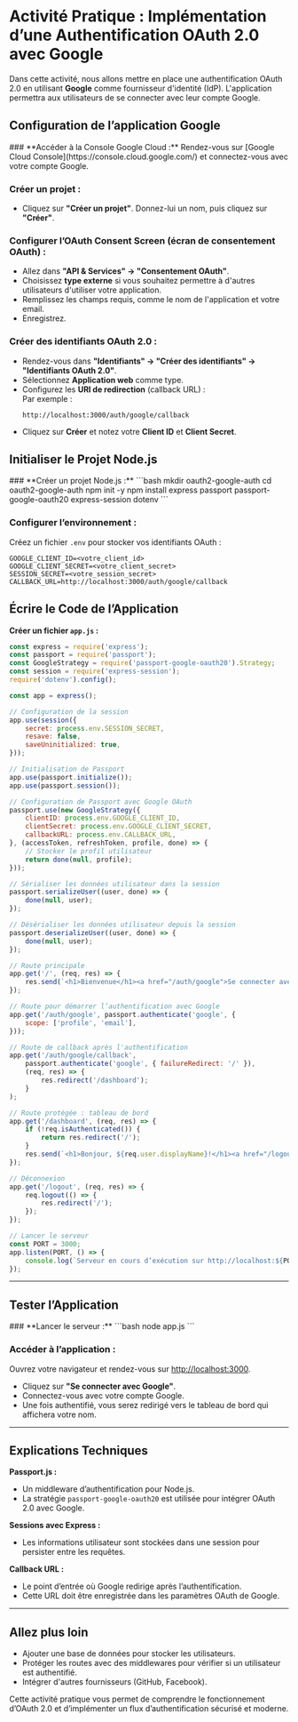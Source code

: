 
# **Activité Pratique : Implémentation d’une Authentification OAuth 2.0 avec Google**

Dans cette activité, nous allons mettre en place une authentification OAuth 2.0 en utilisant **Google** comme fournisseur d'identité (IdP). L'application permettra aux utilisateurs de se connecter avec leur compte Google.  

<Steps>

## **Configuration de l’application Google**
<Steps>
### **Accéder à la Console Google Cloud :**  
   Rendez-vous sur [Google Cloud Console](https://console.cloud.google.com/) et connectez-vous avec votre compte Google.

### **Créer un projet :**  
   - Cliquez sur **"Créer un projet"**. Donnez-lui un nom, puis cliquez sur **"Créer"**.

### **Configurer l’OAuth Consent Screen (écran de consentement OAuth) :**  
   - Allez dans **"API & Services" → "Consentement OAuth"**.  
   - Choisissez **type externe** si vous souhaitez permettre à d'autres utilisateurs d'utiliser votre application.  
   - Remplissez les champs requis, comme le nom de l'application et votre email.  
   - Enregistrez.

### **Créer des identifiants OAuth 2.0 :**  
   - Rendez-vous dans **"Identifiants" → "Créer des identifiants" → "Identifiants OAuth 2.0"**.  
   - Sélectionnez **Application web** comme type.  
   - Configurez les **URI de redirection** (callback URL) :  
     Par exemple :  
     ```
     http://localhost:3000/auth/google/callback
     ```
   - Cliquez sur **Créer** et notez votre **Client ID** et **Client Secret**.
</Steps>

## **Initialiser le Projet Node.js**
<Steps>
### **Créer un projet Node.js :**  
   ```bash
   mkdir oauth2-google-auth
   cd oauth2-google-auth
   npm init -y
   npm install express passport passport-google-oauth20 express-session dotenv
   ```

### **Configurer l’environnement :**  
   Créez un fichier `.env` pour stocker vos identifiants OAuth :  
   ```plaintext
   GOOGLE_CLIENT_ID=<votre_client_id>
   GOOGLE_CLIENT_SECRET=<votre_client_secret>
   SESSION_SECRET=<votre_session_secret>
   CALLBACK_URL=http://localhost:3000/auth/google/callback
   ```
</Steps>

## **Écrire le Code de l’Application**

**Créer un fichier `app.js` :**

```javascript
const express = require('express');
const passport = require('passport');
const GoogleStrategy = require('passport-google-oauth20').Strategy;
const session = require('express-session');
require('dotenv').config();

const app = express();

// Configuration de la session
app.use(session({
    secret: process.env.SESSION_SECRET,
    resave: false,
    saveUninitialized: true,
}));

// Initialisation de Passport
app.use(passport.initialize());
app.use(passport.session());

// Configuration de Passport avec Google OAuth
passport.use(new GoogleStrategy({
    clientID: process.env.GOOGLE_CLIENT_ID,
    clientSecret: process.env.GOOGLE_CLIENT_SECRET,
    callbackURL: process.env.CALLBACK_URL,
}, (accessToken, refreshToken, profile, done) => {
    // Stocker le profil utilisateur
    return done(null, profile);
}));

// Sérialiser les données utilisateur dans la session
passport.serializeUser((user, done) => {
    done(null, user);
});

// Désérialiser les données utilisateur depuis la session
passport.deserializeUser((user, done) => {
    done(null, user);
});

// Route principale
app.get('/', (req, res) => {
    res.send(`<h1>Bienvenue</h1><a href="/auth/google">Se connecter avec Google</a>`);
});

// Route pour démarrer l’authentification avec Google
app.get('/auth/google', passport.authenticate('google', {
    scope: ['profile', 'email'],
}));

// Route de callback après l'authentification
app.get('/auth/google/callback', 
    passport.authenticate('google', { failureRedirect: '/' }),
    (req, res) => {
        res.redirect('/dashboard');
    }
);

// Route protégée : tableau de bord
app.get('/dashboard', (req, res) => {
    if (!req.isAuthenticated()) {
        return res.redirect('/');
    }
    res.send(`<h1>Bonjour, ${req.user.displayName}!</h1><a href="/logout">Se déconnecter</a>`);
});

// Déconnexion
app.get('/logout', (req, res) => {
    req.logout(() => {
        res.redirect('/');
    });
});

// Lancer le serveur
const PORT = 3000;
app.listen(PORT, () => {
    console.log(`Serveur en cours d’exécution sur http://localhost:${PORT}`);
});
```

---

## **Tester l’Application**
<Steps>
### **Lancer le serveur :**  
   ```bash
   node app.js
   ```

### **Accéder à l’application :**  
   Ouvrez votre navigateur et rendez-vous sur [http://localhost:3000](http://localhost:3000).  
   - Cliquez sur **"Se connecter avec Google"**.
   - Connectez-vous avec votre compte Google.  
   - Une fois authentifié, vous serez redirigé vers le tableau de bord qui affichera votre nom.  
</Steps>

---
</Steps>

## **Explications Techniques**
**Passport.js :**  
   - Un middleware d’authentification pour Node.js.  
   - La stratégie `passport-google-oauth20` est utilisée pour intégrer OAuth 2.0 avec Google.

**Sessions avec Express :**  
   - Les informations utilisateur sont stockées dans une session pour persister entre les requêtes.

**Callback URL :**  
   - Le point d’entrée où Google redirige après l’authentification.  
   - Cette URL doit être enregistrée dans les paramètres OAuth de Google.

---

## **Allez plus loin**
- Ajouter une base de données pour stocker les utilisateurs.  
- Protéger les routes avec des middlewares pour vérifier si un utilisateur est authentifié.  
- Intégrer d'autres fournisseurs (GitHub, Facebook).  

Cette activité pratique vous permet de comprendre le fonctionnement d’OAuth 2.0 et d’implémenter un flux d’authentification sécurisé et moderne. 
